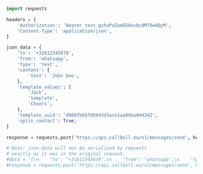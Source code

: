 ```python
import requests

headers = {
    'Authorization': 'Bearer test_gshuPaZoeEG6ovbc8M79w0QyM',
    'Content-Type': 'application/json',
}

json_data = {
    'to': '+31612345678',
    'from': 'whatsapp',
    'type': 'text',
    'content': {
        'text': 'John Doe',
    },
    'template_values': [
        'Jack',
        'template',
        'Cheers',
    ],
    'template_uuid': 'd980fb66fd5043d3ace1aa06ba044342',
    'optin_contact': True,
}

response = requests.post('https://api.callbell.eu/v1/messages/send', headers=headers, json=json_data)

# Note: json_data will not be serialized by requests
# exactly as it was in the original request.
#data = '{\n    "to": "+31612345678",\n    "from": "whatsapp",\n    "type": "text",\n    "content": {\n      "text": "John Doe"\n    },\n    "template_values": ["Jack", "template", "Cheers"],\n    "template_uuid": "d980fb66fd5043d3ace1aa06ba044342",\n    "optin_contact": true\n  }'
#response = requests.post('https://api.callbell.eu/v1/messages/send', headers=headers, data=data)

```